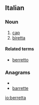 ==Italian==

===Noun===
{{it-noun|berrett|f|a|e}}

# [[cap]]
# [[biretta]]

====Related terms====
*[[berretto]]

===Anagrams===
* {{alphagram|abeerrtt}}
* [[barrette#Italian|barrette]]

[[io:berretta]]